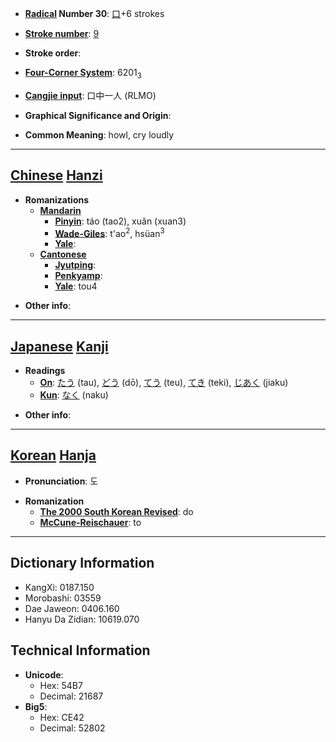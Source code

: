 * '''[[Wiktionary:Chinese radical index| Radical]] Number 30''': [[Wiktionary:Chinese radical index 口|口]]+6 strokes

* '''[[Wiktionary:Chinese total strokes index|Stroke number]]''': [[Wiktionary:Chinese total strokes index 9|9]]

* '''Stroke order''': 

* '''[[Wiktionary:Chinese four corner index|Four-Corner System]]''': 6201<sub>3</sub>

* '''[[Wiktionary:Chinese Cangjie index|Cangjie input]]''': 口中一人 (RLMO)

* '''Graphical Significance and Origin''': 

* '''Common Meaning''': howl, cry loudly

----

== [[Chinese]] [[Hanzi]] ==

* '''Romanizations'''
** '''[[Mandarin]]'''
*** '''[[Pinyin]]''': táo (tao2), xuǎn (xuan3)
*** '''[[Wade-Giles]]''': t'ao<sup>2</sup>, hsüan<sup>3</sup>
*** '''[[Yale]]''': 
** '''[[Cantonese]]'''
*** '''[[Jyutping]]''':
*** '''[[Penkyamp]]''': 
*** '''[[Yale]]''': tou4

* '''Other info''': 

----

== [[Japanese]] [[Kanji]] ==

* '''Readings'''
** '''[[On]]''': [[たう]] (tau), [[どう]] (dō), [[てう]] (teu), [[てき]] (teki), [[じあく]] (jiaku)
** '''[[Kun]]''': [[なく]] (naku)

* '''Other info''':  

----

== [[Korean]] [[Hanja]] ==

* '''Pronunciation''': 도

* '''Romanization'''
** '''[[The 2000 South Korean Revised Romanization|The 2000 South Korean Revised]]''': do
** '''[[McCune-Reischauer]]''': to

----

== Dictionary Information ==

* KangXi: 0187.150
* Morobashi: 03559
* Dae Jaweon: 0406.160
* Hanyu Da Zidian: 10619.070

== Technical Information ==

* '''Unicode''':
** Hex: 54B7
** Decimal: 21687
* '''Big5''':
** Hex: CE42
** Decimal: 52802